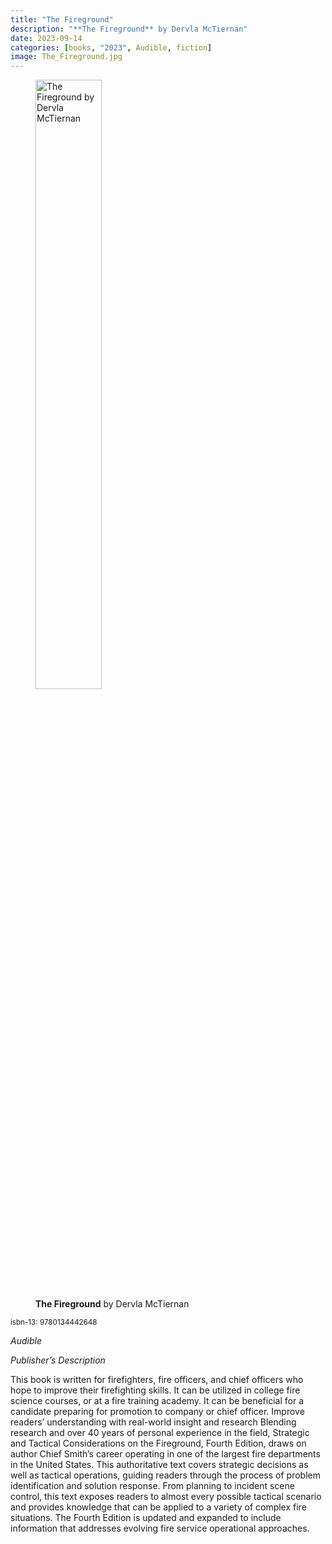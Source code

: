 ```yaml
---
title: "The Fireground"
description: "**The Fireground** by Dervla McTiernan"
date: 2023-09-14
categories: [books, "2023", Audible, fiction]
image: The_Fireground.jpg
---
```

![**The Fireground** by Dervla McTiernan](The_Fireground.jpg){fig-align="left" width=50%}

<sup>isbn-13: 9780134442648</sup>

*Audible*

*Publisher's Description*

This book is written for firefighters, fire officers, and chief officers
who hope to improve their firefighting skills. It can be utilized in
college fire science courses, or at a fire training academy. It can be
beneficial for a candidate preparing for promotion to company or chief
officer. Improve readers' understanding with real-world insight and
research Blending research and over 40 years of personal experience in the
field, Strategic and Tactical Considerations on the Fireground, Fourth
Edition, draws on author Chief Smith's career operating in one of the
largest fire departments in the United States. This authoritative text
covers strategic decisions as well as tactical operations, guiding readers
through the process of problem identification and solution response. From
planning to incident scene control, this text exposes readers to almost
every possible tactical scenario and provides knowledge that can be applied
to a variety of complex fire situations. The Fourth Edition is updated and
expanded to include information that addresses evolving fire service
operational approaches.